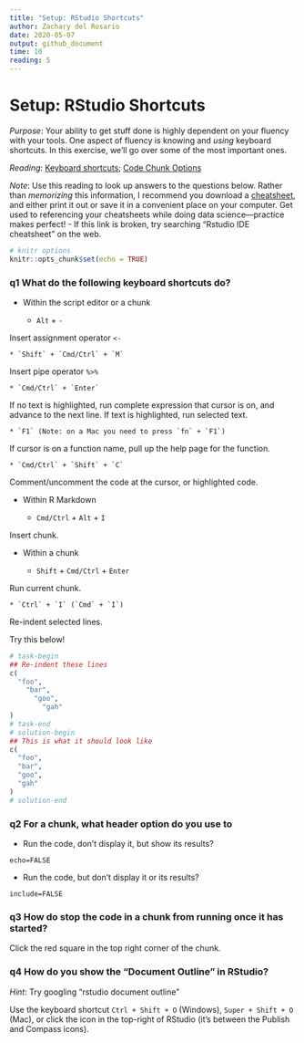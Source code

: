 ```yaml
---
title: "Setup: RStudio Shortcuts"
author: Zachary del Rosario
date: 2020-05-07
output: github_document
time: 10
reading: 5
---
```


# Setup: RStudio Shortcuts

*Purpose*: Your ability to get stuff done is highly dependent on your fluency
with your tools. One aspect of fluency is knowing and *using* keyboard
shortcuts. In this exercise, we'll go over some of the most important ones.

*Reading*: [Keyboard shortcuts](https://support.rstudio.com/hc/en-us/articles/200711853-Keyboard-Shortcuts); [Code Chunk Options](https://rmarkdown.rstudio.com/lesson-3.html)

*Note*: Use this reading to look up answers to the questions below. Rather than *memorizing* this information, I recommend you download a [cheatsheet](https://github.com/rstudio/cheatsheets/blob/main/rstudio-ide.pdf), and either print it out or save it in a convenient place on your computer. Get used to referencing your cheatsheets while doing data science---practice makes perfect!
- If this link is broken, try searching "Rstudio IDE cheatsheet" on the web.

```r
# knitr options
knitr::opts_chunk$set(echo = TRUE)
```

### __q1__ What do the following keyboard shortcuts do?

* Within the script editor or a chunk

    * `Alt` + `-`

<!-- solution-begin -->
Insert assignment operator `<-`
<!-- solution-end -->

    * `Shift` + `Cmd/Ctrl` + `M`

<!-- solution-begin -->
Insert pipe operator `%>%`
<!-- solution-end -->

    * `Cmd/Ctrl` + `Enter`

<!-- solution-begin -->
If no text is highlighted, run complete expression that cursor is
on, and advance to the next line. If text is highlighted, run
selected text.
<!-- solution-end -->

    * `F1` (Note: on a Mac you need to press `fn` + `F1`)

<!-- solution-begin -->
If cursor is on a function name, pull up the help page for the function.
<!-- solution-end -->

	* `Cmd/Ctrl` + `Shift` + `C`

<!-- solution-begin -->
Comment/uncomment the code at the cursor, or highlighted code.
<!-- solution-end -->


* Within R Markdown

    * `Cmd/Ctrl` + `Alt` + `I`

<!-- solution-begin -->
Insert chunk.
<!-- solution-end -->

* Within a chunk

    * `Shift` + `Cmd/Ctrl` + `Enter`

<!-- solution-begin -->
Run current chunk.
<!-- solution-end -->

    * `Ctrl` + `I` (`Cmd` + `I`)

<!-- solution-begin -->
Re-indent selected lines.
<!-- solution-end -->

Try this below!

```r
# task-begin
## Re-indent these lines
c(
  "foo",
    "bar",
      "goo",
        "gah"
)
# task-end
# solution-begin
## This is what it should look like
c(
  "foo",
  "bar",
  "goo",
  "gah"
)
# solution-end
```


### __q2__ For a chunk, what header option do you use to

* Run the code, don't display it, but show its results?

<!-- solution-begin -->
`echo=FALSE`
<!-- solution-end -->

* Run the code, but don't display it or its results?

<!-- solution-begin -->
`include=FALSE`
<!-- solution-end -->

### __q3__ How do stop the code in a chunk from running once it has started?

<!-- solution-begin -->
Click the red square in the top right corner of the chunk.
<!-- solution-end -->

### __q4__ How do you show the "Document Outline" in RStudio?

*Hint*: Try googling "rstudio document outline"

<!-- solution-begin -->
Use the keyboard shortcut `Ctrl + Shift + O` (Windows), `Super + Shift + O` (Mac), or click the icon in the top-right of RStudio (it's between the Publish and Compass icons).
<!-- solution-end -->

<!-- include-exit-ticket -->

